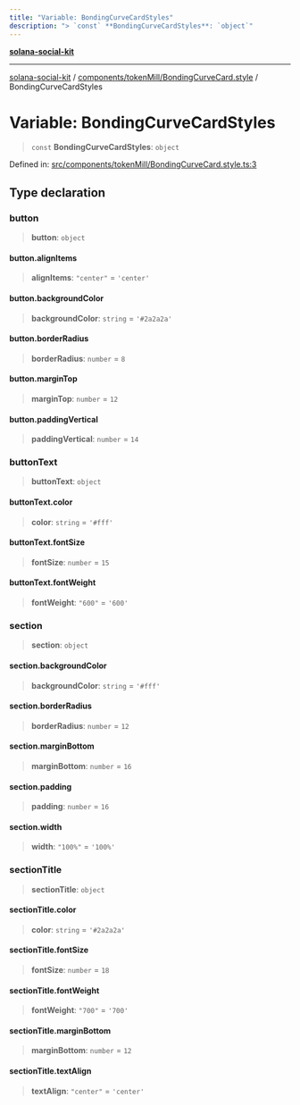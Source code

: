 ```yaml
---
title: "Variable: BondingCurveCardStyles"
description: "> `const` **BondingCurveCardStyles**: `object`"
---
```


[**solana-social-kit**](../../../../README.mdx)

***

[solana-social-kit](../../../../README.mdx) / [components/tokenMill/BondingCurveCard.style](../README.mdx) / BondingCurveCardStyles

# Variable: BondingCurveCardStyles

> `const` **BondingCurveCardStyles**: `object`

Defined in: [src/components/tokenMill/BondingCurveCard.style.ts:3](https://github.com/SendArcade/solana-social-starter/blob/bd4b3556b8f469c27ebb06f4df65b3a36b43ba3b/src/components/tokenMill/BondingCurveCard.style.ts#L3)

## Type declaration

### button

> **button**: `object`

#### button.alignItems

> **alignItems**: `"center"` = `'center'`

#### button.backgroundColor

> **backgroundColor**: `string` = `'#2a2a2a'`

#### button.borderRadius

> **borderRadius**: `number` = `8`

#### button.marginTop

> **marginTop**: `number` = `12`

#### button.paddingVertical

> **paddingVertical**: `number` = `14`

### buttonText

> **buttonText**: `object`

#### buttonText.color

> **color**: `string` = `'#fff'`

#### buttonText.fontSize

> **fontSize**: `number` = `15`

#### buttonText.fontWeight

> **fontWeight**: `"600"` = `'600'`

### section

> **section**: `object`

#### section.backgroundColor

> **backgroundColor**: `string` = `'#fff'`

#### section.borderRadius

> **borderRadius**: `number` = `12`

#### section.marginBottom

> **marginBottom**: `number` = `16`

#### section.padding

> **padding**: `number` = `16`

#### section.width

> **width**: `"100%"` = `'100%'`

### sectionTitle

> **sectionTitle**: `object`

#### sectionTitle.color

> **color**: `string` = `'#2a2a2a'`

#### sectionTitle.fontSize

> **fontSize**: `number` = `18`

#### sectionTitle.fontWeight

> **fontWeight**: `"700"` = `'700'`

#### sectionTitle.marginBottom

> **marginBottom**: `number` = `12`

#### sectionTitle.textAlign

> **textAlign**: `"center"` = `'center'`
